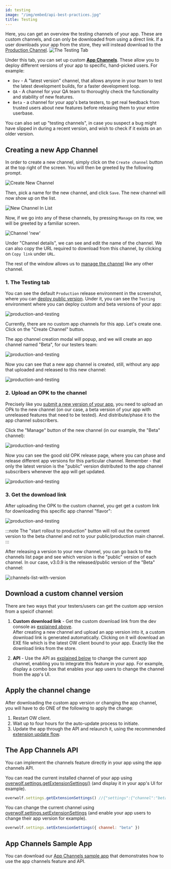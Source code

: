 ```yaml
---
id: testing
image: "/img/embed/api-best-practices.jpg"
title: Testing
---
```


Here, you can get an overview the testing channels of your app. These are custom channels,
and can only be downloaded from using a direct link. If a user downloads your app from the store,
they will instead download to the [Production Channel](./production).
![The Testing Tab](/assets/tools/developers-console/release-management/testing/index.jpg)

Under this tab, you can set up custom [**App Channels**](.#what-are-release-channels). These allow you to deploy different versions of your app to specific, hand-picked users.
For example:
- `Dev` - A "latest version" channel, that allows anyone in your team to test the latest development builds, for a faster development loop.
- `QA` - A channel for your QA team to thoroughly check the functionality and stability of new features.
- `Beta` - a channel for your app's beta testers, to get real feedback from trusted users about new features before releasing them to your entire userbase.

You can also set up "testing channels", in case you suspect a bug might have slipped in during a recent version, and wish to check if it exists on an older version.

## Creating a new App Channel

In order to create a new channel, simply click on the `Create channel` button at the top right of the screen. You will then be greeted by the following prompt.

![Create New Channel](/assets/tools/developers-console/release-management/testing/new-channel.jpg)

Then, pick a name for the new channel, and click `Save`. The new channel will now show up on the list.

![New Channel In List](/assets/tools/developers-console/release-management/testing/active-channels.jpg)

Now, if we go into any of these channels, by pressing `Manage` on its row, we will be greeted by a familiar screen.

![Channel 'new'](/assets/tools/developers-console/release-management/testing/channel-new.jpg)

Under "Channel details", we can see and edit the name of the channel.
We can also copy the URL required to download from this channel, by clicking on `Copy link` under `URL`.

The rest of the window allows us to [manage the channel](.#manage-an-app-channel) like any other channel.


### 1. The Testing tab




You can see the default `Production` release environment in the screenshot, where you can [deploy public version](submit-a-new-version#upload-new-app-version). Under it, you can see the `Testing` environment where you can deploy custom and beta versions of your app:

![production-and-testing](/assets/tools/developers-console/app-channels/production-and-testing.png)

Currently, there are no custom app channels for this app. Let's create one. Click on the "Create Channel" button.

The app channel creation modal will popup, and we will create an app channel named "Beta", for our testers team:

![production-and-testing](/assets/tools/developers-console/app-channels/create-channel-modal.png)

Now you can see that a new app channel is created, still, without any app that uploaded and released to this new channel:

![production-and-testing](/assets/tools/developers-console/app-channels/channels-list.png)

### 2. Upload an OPK to the channel

Precisely like you [submit a new version of your app](submit-a-new-version#3-upload-the-new-opk), you need to upload an OPk to the new channel (on our case, a beta version of your app with unreleased features that need to be tested). And distribute/phase it to the app channel subscribers.

Click the "Manage" button of the new channel (in our example, the "Beta" channel):

![production-and-testing](/assets/tools/developers-console/app-channels/manage-button.png)

Now you can see the good old OPK release page, where you can phase and release different app versions for this particular channel. Remember - that only the latest version is the "public" version distributed to the app channel subscribers whenever the app will get updated.

![production-and-testing](/assets/tools/developers-console/app-channels/drop-opk.png)

### 3. Get the download link

After uploading the OPK to the custom channel, you get get a custom link for downloading this specific app channel "flavor":

![production-and-testing](/assets/tools/developers-console/app-channels/copy-link.png)

:::note
The "start rollout to production" button will roll out the current version to the beta channel and not to your public/production main channel.
:::

After releasing a version to your new channel, you can go back to the channels list page and see which version is the "public" version of each channel. In our case, v3.0.9 is the released/public version of the "Beta" channel:

![channels-list-with-version](/assets/tools/developers-console/app-channels/channels-list-with-version.png)

## Download a custom channel version

There are two ways that your testers/users can get the custom app version from a speicif channel:

1. **Custom download link** - Get the custom download link from the dev console as [explained above](#3-get-the-download-link).  
  After creating a new channel and upload an app version into it, a custom download link is generated automatically. Clicking on it will download an EXE file which is the latest OW client bound to your app. Exactly like the download links from the store.

2. **API** - Use the API as [explained below](#the-app-channels-api) to change the current app channel, enabling you to integrate this feature in your app. For example, display a combo box that enables your app users to change the channel from the app's UI.

## Apply the channel change

After downloading the custom app version or changing the app channel, you will have to do ONE of the following to apply the change:

1. Restart OW client.
2. Wait up to four hours for the auto-update process to initiate.
3. Update the app through the API and relaunch it, using the recommended [extension update flow](/api/extensions#recommended-extension-update-flow).


## The App Channels API

You can implement the channels feature directly in your app using the app channels API. 

You can read the current installed channel of your app using [overwolf.settings.getExtensionSettings()](/api/settings#getextensionsettingscallback) (and display it in your app's UI for example).

```js
overwolf.settings.getExtensionSettings() //{"settings":{"channel":"beta"},"success":true}
```

You can change the current channel using [overwolf.settings.setExtensionSettings](/api/settings#setextensionsettingsextensionsettings-callback) (and enable your app users to change their app version for example).

```js
overwolf.settings.setExtensionSettings({ channel: "beta" })
```

## App Channels Sample App

You can download our [App Channels sample app](https://github.com/overwolf/api/s-sample-apps/tree/master) that demonstrates how to use the app channels feature and API.
